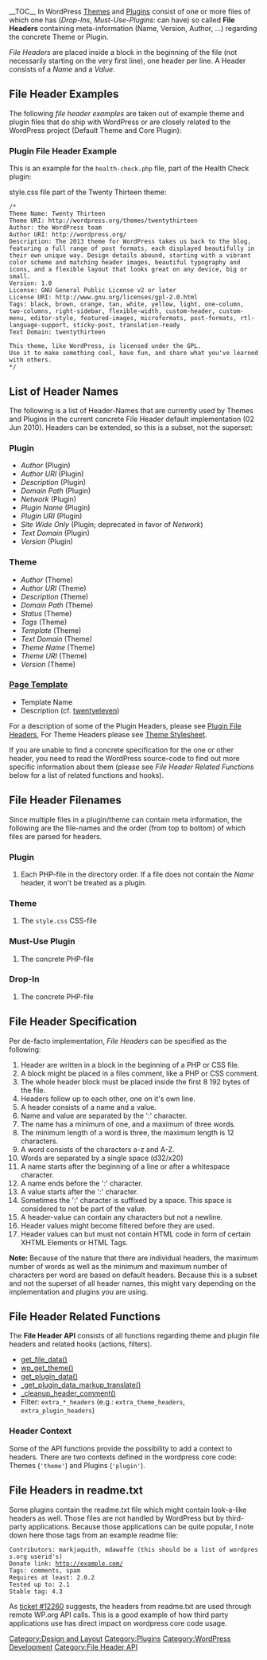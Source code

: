 {{Languages|
{{en|File_Header}}
{{ja|File_Header}}
{{pt-br|File Header}}
}}

__TOC__
In WordPress [[Themes]] and [[Plugins]] consist of one or more files of which one has (''Drop-Ins'', ''Must-Use-Plugins'': can have) so called '''File Headers''' containing meta-information (Name, Version, Author, ...) regarding the concrete Theme or Plugin.

''File Headers'' are placed inside a block in the beginning of the file (not necessarily starting on the very first line), one header per line. A Header consists of a ''Name'' and a ''Value''.

== File Header Examples ==
The following ''file header examples'' are taken out of example theme and plugin files that do ship with WordPress or are closely related to the WordPress project (Default Theme and Core Plugin):

=== Plugin File Header Example ===

This is an example for the <code>health-check.php</code> file, part of the Health Check plugin:

 <?php
 /*
 Plugin Name: Health Check
 Plugin URI: https://wordpress.org/plugins/health-check/
 Description: Checks the health of your WordPress install
 Version: 0.1.0
 Author: The Health Check Team
 Author URI: http://health-check-team.example.com
 Text Domain: health-check
 Domain Path: /languages
 */

Here's another example which allows file-level PHPDoc DocBlock as well as WordPress plugin file headers:

 <?php
 /**
  * Plugin Name
  *
  * @package     PluginPackage
  * @author      Your Name
  * @copyright   2019 Your Name or Company Name
  * @license     GPL-2.0-or-later
  *
  * @wordpress-plugin
  * Plugin Name: Plugin Name
  * Plugin URI:  https://example.com/plugin-name
  * Description: Description of the plugin.
  * Version:     1.0.0
  * Author:      Your Name
  * Author URI:  https://example.com
  * Text Domain: plugin-slug
  * License:     GPL v2 or later
  * License URI: http://www.gnu.org/licenses/gpl-2.0.txt
  */

=== Theme File Header Example ===
These are the very first lines of a the <code>style.css</code> file part of the Twenty Thirteen theme:
<pre>
/*
Theme Name: Twenty Thirteen
Theme URI: http://wordpress.org/themes/twentythirteen
Author: the WordPress team
Author URI: http://wordpress.org/
Description: The 2013 theme for WordPress takes us back to the blog, featuring a full range of post formats, each displayed beautifully in their own unique way. Design details abound, starting with a vibrant color scheme and matching header images, beautiful typography and icons, and a flexible layout that looks great on any device, big or small.
Version: 1.0
License: GNU General Public License v2 or later
License URI: http://www.gnu.org/licenses/gpl-2.0.html
Tags: black, brown, orange, tan, white, yellow, light, one-column, two-columns, right-sidebar, flexible-width, custom-header, custom-menu, editor-style, featured-images, microformats, post-formats, rtl-language-support, sticky-post, translation-ready
Text Domain: twentythirteen

This theme, like WordPress, is licensed under the GPL.
Use it to make something cool, have fun, and share what you've learned with others.
*/
</pre>

== List of Header Names ==

The following is a list of Header-Names that are currently used by Themes and Plugins in the current concrete File Header default implementation (02 Jun 2010). Headers can be extended, so this is a subset, not the superset:

=== Plugin ===

* ''Author'' (Plugin)
* ''Author URI'' (Plugin)
* ''Description'' (Plugin)
* ''Domain Path'' (Plugin)
* ''Network'' (Plugin)
* ''Plugin Name'' (Plugin)
* ''Plugin URI'' (Plugin)
* ''Site Wide Only'' (Plugin; deprecated in favor of ''Network'')
* ''Text Domain'' (Plugin)
* ''Version'' (Plugin)

=== Theme ===

* ''Author'' (Theme)
* ''Author URI'' (Theme)
* ''Description'' (Theme)
* ''Domain Path'' (Theme)
* ''Status'' (Theme)
* ''Tags'' (Theme)
* ''Template'' (Theme)
* ''Text Domain'' (Theme)
* ''Theme Name'' (Theme)
* ''Theme URI'' (Theme)
* ''Version'' (Theme)

=== [[Pages#Creating_Your_Own_Page_Templates|Page Template]] ===

* Template Name
* Description (cf. [http://core.svn.wordpress.org/trunk/wp-content/themes/twentyeleven/showcase.php twentyeleven])

For a description of some of the Plugin Headers, please see [[Writing_a_Plugin#File_Headers|Plugin File Headers]], For Theme Headers please see [[Theme_Development#Theme_Stylesheet|Theme Stylesheet]].

If you are unable to find a concrete specification for the one or other header, you need to read the WordPress source-code to find out more specific information about them (please see ''File Header Related Functions'' below for a list of related functions and hooks).

== File Header Filenames ==
Since multiple files in a plugin/theme can contain meta information, the following are the file-names and the order (from top to bottom) of which files are parsed for headers.

=== Plugin ===
# Each PHP-file in the directory order. If a file does not contain the ''Name'' header, it won't be treated as a plugin.

=== Theme ===
# The <code>style.css</code> CSS-file

=== Must-Use Plugin ===
# The concrete PHP-file

=== Drop-In ===
# The concrete PHP-file

== File Header Specification ==
Per de-facto implementation, ''File Headers'' can be specified as the following:

# Header are written in a block in the beginning of a PHP or CSS file.
# A block might be placed in a files comment, like a PHP or CSS comment.
# The whole header block must be placed inside the first 8 192 bytes of the file.
# Headers follow up to each other, one on it's own line.
# A header consists of a name and a value.
# Name and value are separated by the ':' character.
# The name has a minimum of one, and a maximum of three words.
# The minimum length of a word is three, the maximum length is 12 characters.
# A word consists of the characters a-z and A-Z.
# Words are separated by a single space (d32/x20)
# A name starts after the beginning of a line or after a whitespace character.
# A name ends before the ':' character.
# A value starts after the ':' character.
# Sometimes the ':' character is suffixed by a space. This space is considered to not be part of the value.
# A header-value can contain any characters but not a newline.
# Header values might become filtered before they are used.
# Header values can but must not contain HTML code in form of certain XHTML Elements or HTML Tags.

'''Note:''' Because of the nature that there are individual headers, the maximum number of words as well as the minimum and maximum number of characters per word are based on default headers. Because this is a subset and not the superset of all header names, this might vary depending on the implementation and plugins you are using.

== File Header Related Functions ==

The '''File Header API''' consists of all functions regarding theme and plugin file headers and related hooks (actions, filters).

* [[Function_Reference/get_file_data|get_file_data()]]
* [[Function_Reference/wp_get_theme|wp_get_theme()]]
* [[Function_Reference/get_plugin_data|get_plugin_data()]]
* [[Function_Reference/_get_plugin_data_markup_translate|_get_plugin_data_markup_translate()]]
* [[Function_Reference/_cleanup_header_comment|_cleanup_header_comment()]]
* Filter:  <code>extra_*_headers</code> (e.g.: <code>extra_theme_headers</code>, <code>extra_plugin_headers</code>)

=== Header Context ===
Some of the API functions provide the possibility to add a context to headers. There are two contexts defined in the wordpress core code: Themes (<code>'theme'</code>) and Plugins (<code>'plugin'</code>).

== File Headers in readme.txt ==
Some plugins contain the readme.txt file which might contain look-a-like headers as well. Those files are not handled by WordPress but by third-party applications. Because those applications can be quite popular, I note down here those tags from an example readme file:

 Contributors: markjaquith, mdawaffe (this should be a list of wordpress.org userid's)
 Donate link: http://example.com/
 Tags: comments, spam
 Requires at least: 2.0.2
 Tested up to: 2.1
 Stable tag: 4.3

As [http://core.trac.wordpress.org/ticket/12260 ticket #12260] suggests, the headers from readme.txt are used through remote WP.org API calls. This is a good example of how third party applications use has direct impact on wordpress core code usage.

[[Category:Design and Layout]]
[[Category:Plugins]]
[[Category:WordPress Development]]
[[Category:File Header API]]
